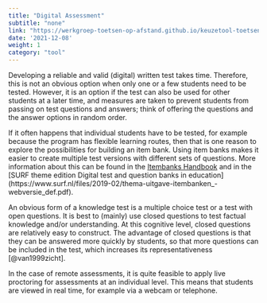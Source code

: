 ```yaml
---
title: "Digital Assessment"
subtitle: "none"
link: "https://werkgroep-toetsen-op-afstand.github.io/keuzetool-toetsen/en/methods/digital_assessment/"
date: '2021-12-08'
weight: 1
category: "tool"
---
```


Developing a reliable and valid (digital) written test takes time. Therefore, this is not an obvious option when only one or a few students need to be tested. However, it is an option if the test can also be used for other students at a later time, and measures are taken to prevent students from passing on test questions and answers; think of offering the questions and the answer options in random order.

If it often happens that individual students have to be tested, for example because the program has flexible learning routes, then that is one reason to explore the possibilities for building an item bank. Using item banks makes it easier to create multiple test versions with different sets of questions. More information about this can be found in the [Itembanks Handbook](https://werkgroep-TESting-op-distance.github.io/Handboek-Itembanken/) and in the [SURF theme edition Digital test and question banks in education] (https://www.surf.nl/files/2019-02/thema-uitgave-itembanken_-webversie_def.pdf).

An obvious form of a knowledge test is a multiple choice test or a test with open questions. It is best to (mainly) use closed questions to test factual knowledge and/or understanding. At this cognitive level, closed questions are relatively easy to construct. The advantage of closed questions is that they can be answered more quickly by students, so that more questions can be included in the test, which increases its representativeness [@van1999zicht].

In the case of remote assessments, it is quite feasible to apply live proctoring for assessments at an individual level. This means that students are viewed in real time, for example via a webcam or telephone.